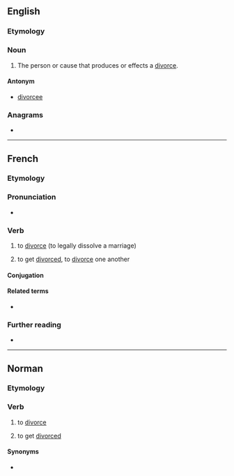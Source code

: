 ==English==

===Etymology===
{{suffix|divorce|er|lang=en}}

===Noun===
{{en-noun}}

# The person or cause that produces or effects a [[divorce]].
#: {{rfquotek|Drummond}}

{{Webster 1913}}

====Antonym====
*[[divorcee]]

===Anagrams===
* {{anagrams|en|codriver}}

----

==French==

===Etymology===
{{suffix|divorce|er|lang=fr}}

===Pronunciation===
* {{IPA|/di.vɔʁ.se/|lang=fr}}

===Verb===
{{fr-verb}}

# {{lb|fr|transitive}} to [[divorce]] (to legally dissolve a marriage)
# {{lb|fr|reflexive|se divorcer}} to get [[divorce]]d, to [[divorce]] one another

====Conjugation====
{{fr-conj-auto}}

====Related terms====
* {{l|fr|divorce}}

===Further reading===
* {{R:TLFi}}

----

==Norman==

===Etymology===
{{rfe|lang=nrf}}

===Verb===
{{nrf-verb}}

# {{lb|nrf|Jersey}} to [[divorce]]
# {{lb|nrf|Jersey|reflexive|s'divorcer}} to get [[divorced]]

====Synonyms====
* {{l|nrf|dêmathier}}